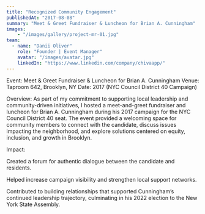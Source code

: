 ```yaml
---
title: "Recognized Community Engagement"
publishedAt: "2017-08-08"
summary: "Meet & Greet Fundraiser & Luncheon for Brian A. Cunningham"
images:
    - "/images/gallery/project-mr-01.jpg"
team:
  - name: "Danii Oliver"
    role: "Founder | Event Manager"
    avatar: "/images/avatar.jpg"
    linkedIn: "https://www.linkedin.com/company/chivaapp/"
---
```





Event: Meet & Greet Fundraiser & Luncheon for Brian A. Cunningham
Venue: Taproom 642, Brooklyn, NY
Date: 2017 (NYC Council District 40 Campaign)

Overview:
As part of my commitment to supporting local leadership and community-driven initiatives, I hosted a meet-and-greet fundraiser and luncheon for Brian A. Cunningham during his 2017 campaign for the NYC Council District 40 seat. The event provided a welcoming space for community members to connect with the candidate, discuss issues impacting the neighborhood, and explore solutions centered on equity, inclusion, and growth in Brooklyn.

Impact:

Created a forum for authentic dialogue between the candidate and residents.

Helped increase campaign visibility and strengthen local support networks.

Contributed to building relationships that supported Cunningham’s continued leadership trajectory, culminating in his 2022 election to the New York State Assembly.